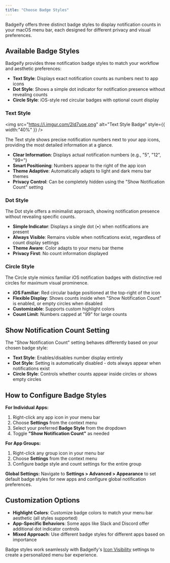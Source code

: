 ```yaml
---
title: "Choose Badge Styles"
---
```


Badgeify offers three distinct badge styles to display notification counts in your macOS menu bar, each designed for different privacy and visual preferences.

## Available Badge Styles

Badgeify provides three notification badge styles to match your workflow and aesthetic preferences:

- **Text Style**: Displays exact notification counts as numbers next to app icons
- **Dot Style**: Shows a simple dot indicator for notification presence without revealing counts
- **Circle Style**: iOS-style red circular badges with optional count display

### Text Style

<img
  src="https://i.imgur.com/2ld7uoe.png"
  alt="Text Style Badge"
  style={{ width:"40%" }}
/>

The Text style shows precise notification numbers next to your app icons, providing the most detailed information at a glance.

- **Clear Information**: Displays actual notification numbers (e.g., "5", "12", "99\+")
- **Smart Positioning**: Numbers appear to the right of the app icon
- **Theme Adaptive**: Automatically adapts to light and dark menu bar themes
- **Privacy Control**: Can be completely hidden using the "Show Notification Count" setting

### Dot Style

The Dot style offers a minimalist approach, showing notification presence without revealing specific counts.

- **Simple Indicator**: Displays a single dot (•) when notifications are present
- **Always Visible**: Remains visible when notifications exist, regardless of count display settings
- **Theme Aware**: Color adapts to your menu bar theme
- **Privacy First**: No count information displayed

### Circle Style

The Circle style mimics familiar iOS notification badges with distinctive red circles for maximum visual prominence.

- **iOS Familiar**: Red circular badge positioned at the top-right of the icon
- **Flexible Display**: Shows counts inside when "Show Notification Count" is enabled, or empty circles when disabled
- **Customizable**: Supports custom highlight colors
- **Count Limit**: Numbers capped at "99" for large counts

## Show Notification Count Setting

The "Show Notification Count" setting behaves differently based on your chosen badge style:

- **Text Style**: Enables/disables number display entirely
- **Dot Style**: Setting is automatically disabled - dots always appear when notifications exist
- **Circle Style**: Controls whether counts appear inside circles or shows empty circles

## How to Configure Badge Styles

**For Individual Apps:**

1. Right-click any app icon in your menu bar
2. Choose **Settings** from the context menu
3. Select your preferred **Badge Style** from the dropdown
4. Toggle **"Show Notification Count"** as needed

**For App Groups:**

1. Right-click any group icon in your menu bar
2. Choose **Settings** from the context menu
3. Configure badge style and count settings for the entire group

**Global Settings:**
Navigate to **Settings \> Advanced \> Appearance** to set default badge styles for new apps and configure global notification preferences.

## Customization Options

- **Highlight Colors**: Customize badge colors to match your menu bar aesthetic (all styles supported)
- **App-Specific Behaviors**: Some apps like Slack and Discord offer additional dot indicator controls
- **Mixed Approach**: Use different badge styles for different apps based on importance

Badge styles work seamlessly with Badgeify's [Icon Visibility](./icon-visibility.mdx) settings to create a personalized menu bar experience.
